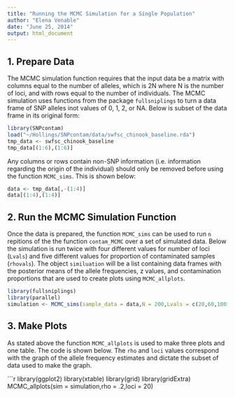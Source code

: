 ```yaml
---
title: "Running the MCMC Simulation for a Single Population"
author: "Elena Venable"
date: "June 25, 2014"
output: html_document
---
```

## 1. Prepare Data
The MCMC simulation function requires that the input data be a matrix with columns equal to the number of alleles, which is 2N where N is the number of loci, and with rows equal to the number of individuals.  The MCMC simulation uses functions from the package `fullsniplings` to turn a data frame of SNP alleles inot values of 0, 1, 2, or NA. Below is subset of the data frame in its original form:
```r
library(SNPcontam)
load("~/Hollings/SNPcontam/data/swfsc_chinook_baseline.rda")
tmp_data <- swfsc_chinook_baseline
tmp_data[(1:6),(1:6)]
```
Any columns or rows contain non-SNP information (i.e. information regarding the origin of the individual) should only be removed before using the function `MCMC_sims`.  This is shown below:

```r
data <- tmp_data[,-(1:4)]
data[(1:4),(1:4)]
```



## 2. Run the MCMC Simulation Function
Once the data is prepared, the function `MCMC_sims` can be used to run `n` repitions of the the function `contam_MCMC` over a set of simulated data.  Below the simulation is run twice with four different values for number of loci (`Lvals`) and five different values for proportion of contaminated samples (`rhovals`).  The object `similuation` will be a list containing data frames with the posterior means of the allele frequencies, z values, and contamination proportions that are used to create plots using `MCMC_allplots`.

```r
library(fullsniplings)
library(parallel)
simulation <- MCMC_sims(sample_data = data,N = 200,Lvals = c(20,60,100,200),rhovals = c(0,.025,0.075,0.2,0.5), n = 2 )
```

## 3. Make Plots
As stated above the function `MCMC_allplots` is used to make three plots and one table.  The code is shown below.  The `rho` and `loci` values correspond with the graph of the allele frequency estimates and dictate the subset of data used to make the graph.

```r
library(ggplot2)
library(xtable) 
library(grid)
library(gridExtra)
MCMC_allplots(sim = simulation,rho = .2,loci = 20)
